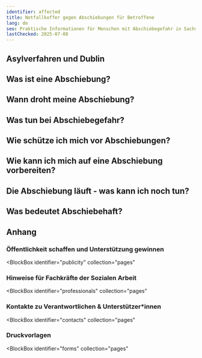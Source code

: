 ```yaml
---
identifier: affected
title: Notfallkoffer gegen Abschiebungen für Betroffene
lang: de
seo: Praktische Informationen für Menschen mit Abschiebegefahr in Sachsen – Rechte, Notfallkontakte, Verhaltensweisen und Unterstützungsmöglichkeiten
lastChecked: 2025-07-08
---
```


<Block identifier="kit-intro" />

<Block identifier="kit-advice" />

## Asylverfahren und Dublin

<Block identifier="kit-procedure-dublin" />

## Was ist eine Abschiebung?

<Block identifier="kit-deportation-definition" />

## Wann droht meine Abschiebung?

<Block identifier="kit-deportation-risk" />

## Was tun bei Abschiebegefahr?

<Block identifier="kit-stress" />

<Block identifier="kit-residence" />

## Wie schütze ich mich vor Abschiebungen?

<Block identifier="kit-prevent-deportation" />

## Wie kann ich mich auf eine Abschiebung vorbereiten?

<Block identifier="kit-prepare-deportation" />

## Die Abschiebung läuft - was kann ich noch tun?

<Block identifier="kit-police" />

<Block identifier="kit-ongoing-deportation" />

## Was bedeutet Abschiebehaft?

<Block identifier="kit-detention" />

## Anhang

<Block identifier="kit-outro" />

### Öffentlichkeit schaffen und Unterstützung gewinnen

<BlockBox
  identifier="publicity"
  collection="pages"
>
  <Block
    identifier="publicity"
    collection="pages"
  />
</BlockBox>

###  Hinweise für Fachkräfte der Sozialen Arbeit

<BlockBox
  identifier="professionals"
  collection="pages"
>
  <Block
    identifier="professionals"
    collection="pages"
  />
</BlockBox>

### Kontakte zu Verantwortlichen & Unterstützer\*innen

<BlockBox
  identifier="contacts"
  collection="pages"
>
  <Block
    identifier="contacts"
    collection="pages"
  />
</BlockBox>

### Druckvorlagen

<BlockBox
  identifier="forms"
  collection="pages"
>
  <Block
    identifier="forms"
    collection="pages"
  />
</BlockBox>
